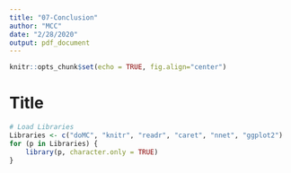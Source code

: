 ```yaml
---
title: "07-Conclusion"
author: "MCC"
date: "2/28/2020"
output: pdf_document
---
```


```r
knitr::opts_chunk$set(echo = TRUE, fig.align="center")
```

# Title


```r
# Load Libraries
Libraries <- c("doMC", "knitr", "readr", "caret", "nnet", "ggplot2")
for (p in Libraries) {  
    library(p, character.only = TRUE)
}
```




























